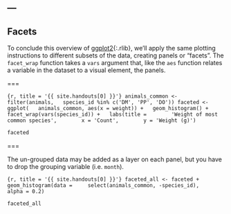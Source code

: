 ---
---

## Facets

To conclude this overview of [ggplot2](){:.rlib}, we'll apply the same plotting
instructions to different subsets of the data, creating panels or "facets". The
`facet_wrap` function takes a `vars` argument that, like the `aes` function
relates a variable in the dataset to a visual element, the panels.

===

```{r, title = '{{ site.handouts[0] }}'}
animals_common <- filter(animals,
  species_id %in% c('DM', 'PP', 'DO'))
faceted <- ggplot(
  animals_common, aes(x = weight)) +
  geom_histogram() +
  facet_wrap(vars(species_id)) +
  labs(title =
       'Weight of most common species',
       x = 'Count',
       y = 'Weight (g)')
```
```r
faceted
```

===

The un-grouped data may be added as a layer on each panel, but you have to drop
the grouping variable (i.e. `month`).

```{r, title = '{{ site.handouts[0] }}'}
faceted_all <- faceted +
  geom_histogram(data =
    select(animals_common, -species_id),
    alpha = 0.2)
```
```r
faceted_all
```
